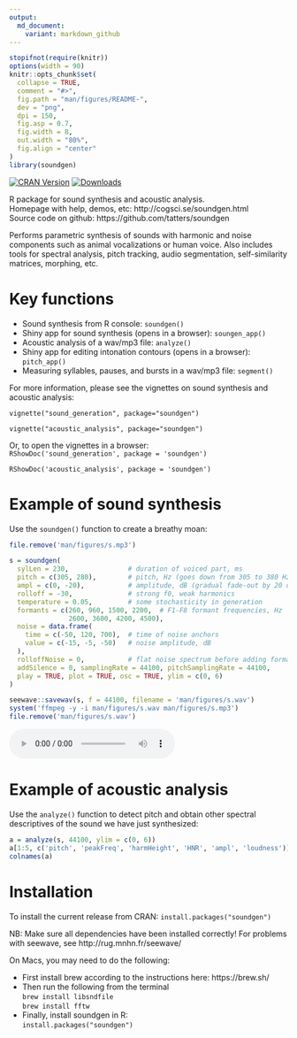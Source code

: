 ```yaml
---
output:
  md_document:
    variant: markdown_github
---
```


<!-- README.md is generated from README.Rmd. Please edit that file -->

```r
stopifnot(require(knitr))
options(width = 90)
knitr::opts_chunk$set(
  collapse = TRUE,
  comment = "#>",
  fig.path = "man/figures/README-",
  dev = "png",
  dpi = 150,
  fig.asp = 0.7,
  fig.width = 8,
  out.width = "80%",
  fig.align = "center"
)
library(soundgen)
```

[![CRAN Version](http://www.r-pkg.org/badges/version/soundgen)](https://cran.r-project.org/package=soundgen)
[![Downloads](http://cranlogs.r-pkg.org/badges/soundgen)](https://CRAN.R-project.org/package=soundgen)


R package for sound synthesis and acoustic analysis.   
Homepage with help, demos, etc: http://cogsci.se/soundgen.html   
Source code on github: https://github.com/tatters/soundgen   

Performs parametric synthesis of sounds with harmonic and noise components 
such as animal vocalizations or human voice. Also includes tools for spectral analysis, 
pitch tracking, audio segmentation, self-similarity matrices, morphing, etc.

# Key functions
* Sound synthesis from R console: `soundgen()`
* Shiny app for sound synthesis (opens in a browser): `soungen_app()`
* Acoustic analysis of a wav/mp3 file: `analyze()`
* Shiny app for editing intonation contours (opens in a browser): `pitch_app()`
* Measuring syllables, pauses, and bursts in a wav/mp3 file: `segment()`

For more information, please see the vignettes on sound synthesis and acoustic analysis:

`vignette("sound_generation", package="soundgen")`

`vignette("acoustic_analysis", package="soundgen")`   

Or, to open the vignettes in a browser:   
`RShowDoc('sound_generation', package = 'soundgen')`

`RShowDoc('acoustic_analysis', package = 'soundgen')`

# Example of sound synthesis
Use the `soundgen()` function to create a breathy moan:
```r
file.remove('man/figures/s.mp3')
```

```r
s = soundgen(
  sylLen = 230,               # duration of voiced part, ms
  pitch = c(305, 280),        # pitch, Hz (goes down from 305 to 380 Hz)
  ampl = c(0, -20),           # amplitude, dB (gradual fade-out by 20 dB)
  rolloff = -30,              # strong f0, weak harmonics
  temperature = 0.05,         # some stochasticity in generation
  formants = c(260, 960, 1500, 2200,  # F1-F8 formant frequencies, Hz
               2600, 3600, 4200, 4500),
  noise = data.frame(
    time = c(-50, 120, 700),  # time of noise anchors
    value = c(-15, -5, -50)   # noise amplitude, dB
  ),
  rolloffNoise = 0,           # flat noise spectrum before adding formants
  addSilence = 0, samplingRate = 44100, pitchSamplingRate = 44100,
  play = TRUE, plot = TRUE, osc = TRUE, ylim = c(0, 6)
)
```

```r
seewave::savewav(s, f = 44100, filename = 'man/figures/s.wav')
system('ffmpeg -y -i man/figures/s.wav man/figures/s.mp3')
file.remove('man/figures/s.wav')
```

<audio controls style = "display: block"> <source src="man/figures/s.mp3" type="audio/mp3"> </audio>

# Example of acoustic analysis

Use the `analyze()` function to detect pitch and obtain other spectral descriptives of the sound we have just synthesized:
```r
a = analyze(s, 44100, ylim = c(0, 6))
a[1:5, c('pitch', 'peakFreq', 'harmHeight', 'HNR', 'ampl', 'loudness')]
colnames(a)
```


# Installation
To install the current release from CRAN: `install.packages("soundgen")`

NB: Make sure all dependencies have been installed correctly! For problems with seewave, see http://rug.mnhn.fr/seewave/

On Macs, you may need to do the following:

* First install brew according to the instructions here: https://brew.sh/
* Then run the following from the terminal   
    `brew install libsndfile`   
    `brew install fftw`
* Finally, install soundgen in R:    
  `install.packages("soundgen")`

